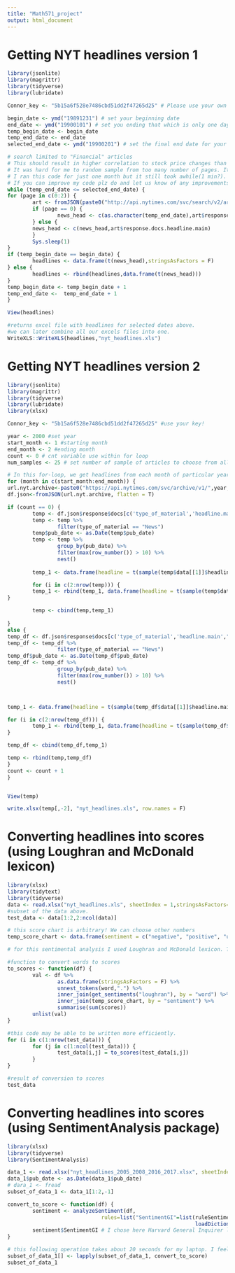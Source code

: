 ```yaml
---
title: "Math571_project"
output: html_document
---
```


# Getting NYT headlines version 1
```r
library(jsonlite)
library(magrittr)
library(tidyverse)
library(lubridate)

Connor_key <- "5b15a6f528e7486cbd51dd2f47265d25" # Please use your own API key. you can get it from nyt api website. 

begin_date <- ymd("19891231") # set your beginning date
end_date <- ymd("19900101") # set you ending that which is only one day apart.
temp_begin_date <- begin_date
temp_end_date <- end_date
selected_end_date <- ymd("19900201") # set the final end date for your search.

# search limited to "Financial" articles
# This should result in higher correlation to stock price changes than having articles from sports and politics, etc. 
# It was hard for me to random sample from too many number of pages. It will take forever. 
# I ran this code for just one month but it still took awhile(1 min?). It will depend on you laptop performance but we can divide our work and it will be fine. 
# If you can improve my code plz do and let us know of any improvements.  
while (temp_end_date <= selected_end_date) {
for (page in c(0:2)) {
        art <- fromJSON(paste0("http://api.nytimes.com/svc/search/v2/articlesearch.json?begin_date=",temp_begin_date,"&end_date=",temp_end_date,"&api-key=",Connor_key,"&page=",page,"&fq=news_desk:(Financial)"), flatten = TRUE) %>%  data.frame()
        if (page == 0) {
                news_head <- c(as.character(temp_end_date),art$response.docs.headline.main)
        } else {
        news_head <- c(news_head,art$response.docs.headline.main)
        }
        Sys.sleep(1)
}
if (temp_begin_date == begin_date) {               
        headlines <- data.frame(t(news_head),stringsAsFactors = F)
} else {
        headlines <- rbind(headlines,data.frame(t(news_head)))
}
temp_begin_date <- temp_begin_date + 1
temp_end_date <-  temp_end_date + 1
}

View(headlines)

#returns excel file with headlines for selected dates above. 
#we can later combine all our excels files into one. 
WriteXLS::WriteXLS(headlines,"nyt_headlines.xls")
```

# Getting NYT headlines version 2
```r
library(jsonlite)
library(magrittr)
library(tidyverse)
library(lubridate)
library(xlsx)

Connor_key <- "5b15a6f528e7486cbd51dd2f47265d25" #use your key!

year <- 2000 #set year
start_month <- 1 #starting month
end_month <- 2 #ending month
count <- 0 # cnt variable use within for loop
num_samples <- 25 # set number of sample of articles to choose from all categories of new articels(i.e. sports, finance, business, etc.)

# In this for-loop, we get headlines from each month of particular year and merge those monthly datasets. Final product is excel file with headlines and dates belonging to those months. 
for (month in c(start_month:end_month)) {
url.nyt.archive<-paste0("https://api.nytimes.com/svc/archive/v1/",year,"/",month,".json","?api-key=",Connor_key)
df.json<-fromJSON(url.nyt.archive, flatten = T)

if (count == 0) {
        temp <- df.json$response$docs[c('type_of_material','headline.main',"pub_date")]
        temp <- temp %>%
                filter(type_of_material == "News")
        temp$pub_date <- as.Date(temp$pub_date)
        temp <- temp %>%
                group_by(pub_date) %>%
                filter(max(row_number()) > 10) %>%
                nest()
        
        temp_1 <- data.frame(headline = t(sample(temp$data[[1]]$headline.main,size = num_samples)), stringsAsFactors = F)

        for (i in c(2:nrow(temp))) {
        temp_1 <- rbind(temp_1, data.frame(headline = t(sample(temp$data[[i]]$headline.main,size = num_samples)), stringsAsFactors = F))        
}

        temp <- cbind(temp,temp_1)
        
}
else {
temp_df <- df.json$response$docs[c('type_of_material','headline.main',"pub_date")]
temp_df <- temp_df %>%
                filter(type_of_material == "News")
temp_df$pub_date <- as.Date(temp_df$pub_date)
temp_df <- temp_df %>%
                group_by(pub_date) %>%
                filter(max(row_number()) > 10) %>%
                nest()



temp_1 <- data.frame(headline = t(sample(temp_df$data[[1]]$headline.main,size = num_samples)), stringsAsFactors = F)

for (i in c(2:nrow(temp_df))) {
        temp_1 <- rbind(temp_1, data.frame(headline = t(sample(temp_df$data[[i]]$headline.main,size = num_samples)), stringsAsFactors = F))        
}

temp_df <- cbind(temp_df,temp_1)

temp <- rbind(temp,temp_df)
}
count <- count + 1
}


View(temp)

write.xlsx(temp[,-2], "nyt_headlines.xls", row.names = F)
```


# Converting headlines into scores (using Loughran and McDonald lexicon)
```r
library(xlsx)
library(tidytext)
library(tidyverse)
data <- read.xlsx("nyt_headlines.xls", sheetIndex = 1,stringsAsFactors=FALSE)
#subset of the data above.
test_data <- data[1:2,2:ncol(data)]

# this score chart is arbitrary! We can choose other numbers
temp_score_chart <- data.frame(sentiment = c("negative", "positive", "uncertainty", "litigious", "constraining", "superfluous"), scores = c(-1,1,-1,-1,-1,0), stringsAsFactors = F)

# for this sentimental analysis I used Loughran and McDonald lexicon. Their lexicon is written specifically for finance. However, we have a lot of words from headlines that are missing in their lexicon. Lexicon specialized for finance is not easy to find. 

#function to convert words to scores
to_scores <- function(df) {
        val <- df %>%
                as.data.frame(stringsAsFactors = F) %>%
                unnest_tokens(word,".") %>%
                inner_join(get_sentiments("loughran"), by = "word") %>%
                inner_join(temp_score_chart, by = "sentiment") %>%
                summarise(sum(scores))
        unlist(val)
}

#this code may be able to be written more efficiently. 
for (i in c(1:nrow(test_data))) {
        for (j in c(1:ncol(test_data))) {
                test_data[i,j] = to_scores(test_data[i,j])
        }
}

#result of conversion to scores
test_data
```

# Converting headlines into scores (using SentimentAnalysis package)
```r
library(xlsx)
library(tidyverse)
library(SentimentAnalysis)

data_1 <- read.xlsx("nyt_headlines_2005_2008_2016_2017.xlsx", sheetIndex = 1,stringsAsFactors=FALSE)
data_1$pub_date <- as.Date(data_1$pub_date)
# dara_1 <- fread
subset_of_data_1 <- data_1[1:2,-1]

convert_to_score <- function(df) {
        sentiment <- analyzeSentiment(df,
                              rules=list("SentimentGI"=list(ruleSentiment, 
                                                            loadDictionaryGI())))
        sentiment$SentimentGI # I chose here Harvard General Inquirer lexicon but you can also choose other lexicons. There are I think 3 other ones including Loughran and McDonald lexicon
}

# this following operation takes about 20 seconds for my laptop. I feel like it takes little too long. 
subset_of_data_1[] <- lapply(subset_of_data_1, convert_to_score)
subset_of_data_1
```


